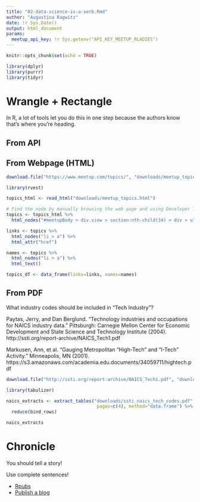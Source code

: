 ```yaml
---
title: "02-data-science-is-a-verb.Rmd"
author: "Augustina Ragwitz"
date: !r Sys.Date()
output: html_document
params:
  meetup_api_key: !r Sys.getenv("API_KEY_MEETUP_RLADIES")
---
```


```r
knitr::opts_chunk$set(echo = TRUE)
```

```r
library(dplyr)
library(purrr)
library(tidyr)
```

# Wrangle + Rectangle

In R, a lot of tools let you do this in one step because the authors know that's where you're heading.

## From API

## From Webpage (HTML)

```r
download.file("https://www.meetup.com/topics/", "downloads/meetup_topics.html")
```

```r
library(rvest)

topics_html <- read_html("downloads/meetup_topics.html")

# Find the node by manually browsing the web page and using Developer Tools to view the page source.
topics <- topics_html %>% 
  html_nodes("#meetupBody > div.view > section:nth-child(34) > div > ul")

links <- topics %>% 
  html_nodes("li > a") %>%
  html_attr("href")

names <- topics %>% 
  html_nodes("li > a") %>%
  html_text()

topics_df <- data_frame(links=links, names=names)

```

## From PDF

What industry codes should be included in "Tech Industry"?

Paytas, Jerry, and Dan Berglund. "Technology industries and occupations for NAICS industry data." Pittsburgh: Carnegie Mellon Center for Economic Development and State Science and Technology Institute (2004). http://ssti.org/report-archive/NAICS_Tech1.pdf

Markusen, Ann, et al. "Gauging Metropolitan “High-Tech” and “I-Tech” Activity." Minneapolis, MN (2001). https://s3.amazonaws.com/academia.edu.documents/34059711/hightech.pdf


```r
download.file("http://ssti.org/report-archive/NAICS_Tech1.pdf", "downloads/ssti_naics_tech_codes.pdf")
```

```r
library(tabulizer)

naics_extracts <- extract_tables("downloads/ssti_naics_tech_codes.pdf",
                                  pages=c(4), method="data.frame") %>%
  reduce(bind_rows)

naics_extracts
```


# Chronicle

You should tell a story!

Use complete sentences!

 * [Rpubs](http://rpubs.com)
 * [Publish a blog](http://rhappy.fun/blog/countering-bean-counting-commits/index.html)